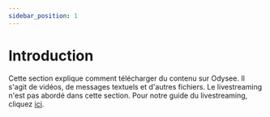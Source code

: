 ---
sidebar_position: 1
---

# Introduction

Cette section explique comment télécharger du contenu sur Odysee. Il s'agit de vidéos, de messages textuels et d'autres fichiers. Le livestreaming n'est pas abordé dans cette section. Pour notre guide du livestreaming, cliquez [ici](link.com).

<CategoryCards/>
